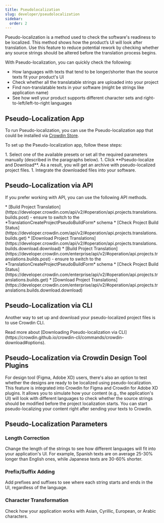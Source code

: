 ```yaml
---
title: Pseudolocalization
slug: developer/pseudolocalization
sidebar:
  order: 2
---
```



Pseudo-localization is a method used to check the software's readiness to be localized. This method shows how the product’s UI will look after translation. Use this feature to reduce potential rework by checking whether any source strings should be altered before the translation process begins.

With Pseudo-localization, you can quickly check the following:

- How languages with texts that tend to be longer/shorter than the source texts fit your product's UI
- Check whether all the translatable strings are uploaded into your project
- Find non-translatable texts in your software (might be strings like application name)
- See how well your product supports different character sets and right-to-left/left-to-right languages

## Pseudo-Localization App

To run Pseudo-localization, you can use the Pseudo-localization app that could be installed via [Crowdin Store](https://store.crowdin.com/pseudolocalization).

To set up the Pseudo-localization app, follow these steps:

<Steps>
  1. Select one of the available presets or set all the required parameters manually (described in the paragraphs below).
  1. Click **Pseudo-localize and Download**. As a result, you will get an archive with pseudo-localized project files.
  1. Integrate the downloaded files into your software.  
</Steps>

## Pseudo-Localization via API

If you prefer working with API, you can use the following API methods.

<Tabs>
  <TabItem label="Crowdin API">
    * [Build Project Translation](https://developer.crowdin.com/api/v2/#operation/api.projects.translations.builds.post) - ensure to switch to the *TranslationCreateProjectPseudoBuildForm* schema
    * [Check Project Build Status](https://developer.crowdin.com/api/v2/#operation/api.projects.translations.builds.get)
    * [Download Project Translations](https://developer.crowdin.com/api/v2/#operation/api.projects.translations.builds.download.download)
  </TabItem>
  <TabItem label="Crowdin Enterprise API">
    * [Build Project Translation](https://developer.crowdin.com/enterprise/api/v2/#operation/api.projects.translations.builds.post) - ensure to switch to the *TranslationCreateProjectPseudoBuildForm* schema
    * [Check Project Build Status](https://developer.crowdin.com/enterprise/api/v2/#operation/api.projects.translations.builds.get)
    * [Download Project Translations](https://developer.crowdin.com/enterprise/api/v2/#operation/api.projects.translations.builds.download.download)
  </TabItem>
</Tabs>

## Pseudo-Localization via CLI

Another way to set up and download your pseudo-localized project files is to use Crowdin CLI.

<ReadMore>
  Read more about [Downloading Pseudo-localization via CLI](https://crowdin.github.io/crowdin-cli/commands/crowdin-download#options).
</ReadMore>

## Pseudo-Localization via Crowdin Design Tool Plugins

For design tool (Figma, Adobe XD) users, there's also an option to test whether the designs are ready to be localized using pseudo-localization. This feature is integrated into Crowdin for Figma and Crowdin for Adobe XD plugins. It allows you to simulate how your content (e.g., the application's UI) will look with different languages to check whether the source strings should be modified before the project localization starts. You can start pseudo-localizing your content right after sending your texts to Crowdin.

<CardGrid>
  <LinkCard
    title="Pseudo-localization via Crowdin for Figma plugin"
    href="/figma-plugin/#pseudo-localization"
  />
  <LinkCard
    title="Pseudo-localization via Crowdin for Adobe XD plugin"
    href="/adobe-xd-plugin/#pseudo-localization"
  />
</CardGrid>

## Pseudo-Localization Parameters

### Length Correction

Change the length of the strings to see how different languages will fit into your application's UI. For example,
Spanish texts are on average 25-30% longer than English ones, while Japanese texts are 30-60% shorter.

### Prefix/Suffix Adding

Add prefixes and suffixes to see where each string starts and ends in the UI, regardless of the language.

### Character Transformation

Check how your application works with Asian, Cyrillic, European, or Arabic characters.